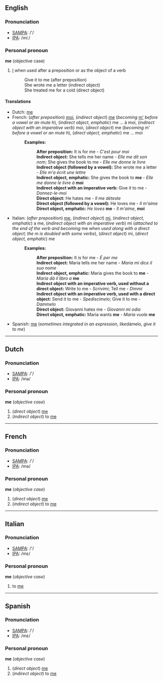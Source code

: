 ==English==
===Pronunciation===
*[[w:SAMPA|SAMPA]]: /'/
*[[w:IPA|IPA]]: /miː/

===Personal pronoun===

'''me''' (objective case)
#[[I]] when used after a preposition or as the object of a verb
#:Give it to me (after preposition)
#:She wrote me a letter (indirect object)
#:She treated me for a cold (direct object)

====Translations====
*Dutch: [[#Dutch|me]]
*French: (''after preposition'') [[moi]], (''indirect object'') [[#French|me]] (''becoming'' [[m']] ''before a vowel or an mute h''), (''indirect object, emphatic'') me ... à moi, (''indirect object with an imperative verb'') moi, (''direct object'') me (''becoming'' m' ''before a vowel or an mute h''), (''direct object, emphatic'') me ... moi
*:'''Examples:'''
*::'''After preposition:''' It is for me - ''C'est pour moi''
*::'''Indirect object:''' She tells me her name - ''Elle me dit son nom''; She gives the book to me - ''Elle me donne le livre''
*::'''Indirect object (followed by a vowel):''' She wrote me a letter - ''Elle m'a écrit une lettre''
*::'''Indirect object, emphatic:''' She gives the book to '''me''' - ''Elle me donne le livre à'' '''moi'''
*::'''Indirect object with an imperative verb:''' Give it to me - ''Donnez-le-moi''
*::'''Direct object:''' He hates me - ''Il me déteste''
*::'''Direct object (followed by a vowel):''' He loves me - ''Il m'aime''
*::'''Direct object, emphatic:''' ''He loves'' '''me''' - ''Il m'aime,'' '''moi'''
*Italian: (''after preposition'') [[#Italian|me]], (''indirect object'') [[mi]], (''indirect object, emphatic'') a me, (''indirect object with an imperative verb'') mi (''attached to the end of the verb and becoming'' me ''when used along with a direct object; the m is doubled with some verbs''), (''direct object'') mi, (''direct object, emphatic'') me
*:'''Examples:'''
*::'''After preposition:''' It is for me - ''É per me''
*::'''Indirect object:''' Maria tells me her name - ''Maria mi dice il suo nome''
*::'''Indirect object, emphatic:''' Maria gives the book to '''me''' - ''Maria dà il libro a'' '''me'''
*::'''Indirect object with an imperative verb, used without a direct object:''' Write to me - ''Scrivimi''; Tell me - ''Dimmi''
*::'''Indirect object with an imperative verb, used with a direct object:''' Send it to me - ''Spediscimelo''; Give it to me - ''Dammelo''
*::'''Direct object:''' Giovanni hates me - ''Giovanni mi odia''
*::'''Direct object, emphatic:''' Maria wants '''me''' - ''Maria vuole'' '''me'''
*Spanish: [[#Spanish|me]] (''sometimes integrated in an expression, like ''dámelo'', give it to me'')

----
==Dutch==
===Pronunciation===
*[[w:SAMPA|SAMPA]]: /'/
*[[w:IPA|IPA]]: /mə/

===Personal pronoun===
'''me''' (''objective case'')

#(''direct object'') [[#English|me]]
#(''indirect object'') to [[#English|me]]


----
==French==
===Pronunciation===
*[[w:SAMPA|SAMPA]]: /'/
*[[w:IPA|IPA]]: /mə/

===Personal pronoun===
'''me''' (''objective case'')

#(''direct object'') [[#English|me]]
#(''indirect object'') to [[#English|me]]

----
==Italian==
===Pronunciation===
*[[w:SAMPA|SAMPA]]: /'/
*[[w:IPA|IPA]]: /mε/

===Personal pronoun===
'''me''' (''objective case'')

#to [[#English|me]]

----
==Spanish==
===Pronunciation===
*[[w:SAMPA|SAMPA]]: /'/
*[[w:IPA|IPA]]: /mε/

===Personal pronoun===
'''me''' (''objective case'')

#(''direct object'') [[#English|me]]
#(''indirect object'') to [[#English|me]]